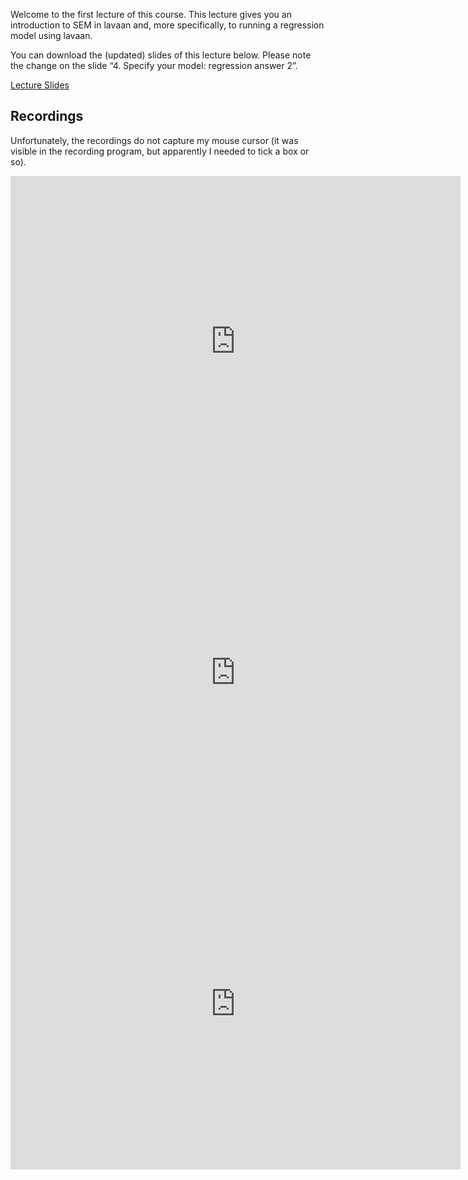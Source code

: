 Welcome to the first lecture of this course. This lecture gives you an introduction to SEM in lavaan and, more specifically,
to running a regression model using lavaan.

You can download the (updated) slides of this lecture below. Please note the change on the slide "4. Specify your model:
regression answer 2". 

<a
  href = "/lavaan-e-learning/1_intro/Lecture  1 - Slides/Slides_Intro_and_Regr.pdf"
  class = "button button1">
  Lecture Slides
</a>

## Recordings

Unfortunately, the recordings do not capture my mouse cursor (it was visible in the recording program, but apparently I
needed to tick a box or so).

<iframe 
  width="720"
  height="530" 
  src="https://video.uu.nl/permalink/v126adec286aevdo07yp/iframe/"
  allowfullscreen="allowfullscreen" 
  allow="autoplay" 
  frameborder="0">
</iframe>

<iframe 
  width="720"
  height="530" 
  src="https://video.uu.nl/permalink/v126adec29f290pw18tu/iframe/"
  allowfullscreen="allowfullscreen" 
  allow="autoplay" 
  frameborder="0">
</iframe>

<iframe 
  width="720"
  height="530" 
  src="https://video.uu.nl/permalink/v126adec2a36b88260gj/iframe/"
  allowfullscreen="allowfullscreen" 
  allow="autoplay" 
  frameborder="0">
</iframe>
